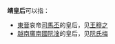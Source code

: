 '''靖皇后'''可以指：
*[[東晉|東晉]]哀帝[[晉哀帝|司馬丕]]的皇后，见[[王穆之|王穆之]]
*[[越南|越南]][[廣南國|廣南國]][[阮淦|阮淦]]的皇后，见[[阮氏梅|阮氏梅]]
{{消歧义|cat=三字封号消歧义|后}}